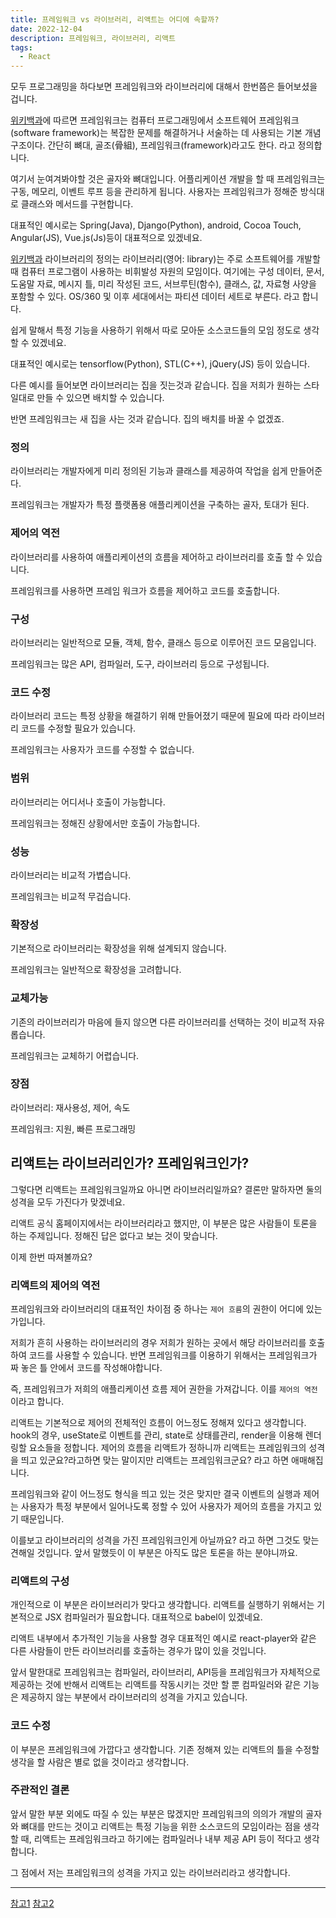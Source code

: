 ```yaml
---
title: 프레임워크 vs 라이브러리, 리액트는 어디에 속할까?
date: 2022-12-04
description: 프레임워크, 라이브러리, 리액트
tags:
  - React
---
```


모두 프로그래밍을 하다보면 프레임워크와 라이브러리에 대해서 한번쯤은 들어보셨을겁니다.

[위키백과](https://ko.wikipedia.org/wiki/%EC%86%8C%ED%94%84%ED%8A%B8%EC%9B%A8%EC%96%B4_%ED%94%84%EB%A0%88%EC%9E%84%EC%9B%8C%ED%81%AC)에 따르면 프레임워크는 컴퓨터 프로그래밍에서 소프트웨어 프레임워크(software framework)는 복잡한 문제를 해결하거나 서술하는 데 사용되는 기본 개념 구조이다. 간단히 뼈대, 골조(骨組), 프레임워크(framework)라고도 한다. 라고 정의합니다.

여기서 눈여겨봐야할 것은 골자와 뼈대입니다. 어플리케이션 개발을 할 때 프레임워크는 구동, 메모리, 이벤트 루프 등을 관리하게 됩니다. 사용자는 프레임워크가 정해준 방식대로 클래스와 메서드를 구현합니다.

대표적인 예시로는 Spring(Java), Django(Python), android, Cocoa Touch, Angular(JS), Vue.js(Js)등이 대표적으로 있겠네요.

[위키백과](https://cocoon1787.tistory.com/745) 라이브러리의 정의는 라이브러리(영어: library)는 주로 소프트웨어를 개발할 때 컴퓨터 프로그램이 사용하는 비휘발성 자원의 모임이다. 여기에는 구성 데이터, 문서, 도움말 자료, 메시지 틀, 미리 작성된 코드, 서브루틴(함수), 클래스, 값, 자료형 사양을 포함할 수 있다. OS/360 및 이후 세대에서는 파티션 데이터 세트로 부른다. 라고 합니다.

쉽게 말해서 특정 기능을 사용하기 위해서 따로 모아둔 소스코드들의 모임 정도로 생각할 수 있겠네요.

대표적인 예시로는 tensorflow(Python), STL(C++), jQuery(JS) 등이 있습니다.

다른 예시를 들어보면 라이브러리는 집을 짓는것과 같습니다. 집을 저희가 원하는 스타일대로 만들 수 있으면 배치할 수 있습니다.

반면 프레임워크는 새 집을 사는 것과 같습니다. 집의 배치를 바꿀 수 없겠죠.

### 정의

라이브러리는 개발자에게 미리 정의된 기능과 클래스를 제공하여 작업을 쉽게 만들어준다.

프레임워크는 개발자가 특정 플랫폼용 애플리케이션을 구축하는 골자, 토대가 된다.

### 제어의 역전

라이브러리를 사용하여 애플리케이션의 흐름을 제어하고 라이브러리를 호출 할 수 있습니다.

프레임워크를 사용하면 프레임 워크가 흐름을 제어하고 코드를 호출합니다.

### 구성

라이브러리는 일반적으로 모듈, 객체, 함수, 클래스 등으로 이루어진 코드 모음입니다.

프레임워크는 많은 API, 컴파일러, 도구, 라이브러리 등으로 구성됩니다.

### 코드 수정

라이브러리 코드는 특정 상황을 해결하기 위해 만들어졌기 때문에 필요에 따라 라이브러리 코드를 수정할 필요가 있습니다.

프레임워크는 사용자가 코드를 수정할 수 없습니다.

### 범위

라이브러리는 어디서나 호출이 가능합니다.

프레임워크는 정해진 상황에서만 호출이 가능합니다.

### 성능

라이브러리는 비교적 가볍습니다.

프레임워크는 비교적 무겁습니다.

### 확장성

기본적으로 라이브러리는 확장성을 위해 설계되지 않습니다.

프레임워크는 일반적으로 확장성을 고려합니다.

### 교체가능

기존의 라이브러리가 마음에 들지 않으면 다른 라이브러리를 선택하는 것이 비교적 자유롭습니다.

프레임워크는 교체하기 어렵습니다.

### 장점

라이브러리: 재사용성, 제어, 속도

프레임워크: 지원, 빠른 프로그래밍

## 리액트는 라이브러리인가? 프레임워크인가?

그렇다면 리액트는 프레임워크일까요 아니면 라이브러리일까요? 결론만 말하자면 둘의 성격을 모두 가진다가 맞겠네요.

리액트 공식 홈페이지에서는 라이브러리라고 했지만, 이 부분은 많은 사람들이 토론을 하는 주제입니다. 정해진 답은 없다고 보는 것이 맞습니다.

이제 한번 따져볼까요?

### 리액트의 제어의 역전

프레임워크와 라이브러리의 대표적인 차이점 중 하나는 `제어 흐름`의 권한이 어디에 있는가입니다.

저희가 흔히 사용하는 라이브러리의 경우 저희가 원하는 곳에서 해당 라이브러리를 호출하여 코드를 사용할 수 있습니다.
반면 프레임워크를 이용하기 위해서는 프레임워크가 짜 놓은 틀 안에서 코드를 작성해야합니다.

즉, 프레임워크가 저희의 애플리케이션 흐름 제어 권한을 가져갑니다. 이를 `제어의 역전`이라고 합니다.

리액트는 기본적으로 제어의 전체적인 흐름이 어느정도 정해져 있다고 생각합니다. hook의 경우, useState로 이벤트를 관리, state로 상태를관리, render을 이용해 렌더링할 요소들을 정합니다.
제어의 흐름을 리액트가 정하니까 리액트는 프레임워크의 성격을 띄고 있군요?라고하면 맞는 말이지만 리액트는 프레임워크군요? 라고 하면 애매해집니다.

프레임워크와 같이 어느정도 형식을 띄고 있는 것은 맞지만 결국 이벤트의 실행과 제어는 사용자가 특정 부분에서 일어나도록 정할 수 있어 사용자가 제어의 흐름을 가지고 있기 때문입니다.

이를보고 라이브러리의 성격을 가진 프레임워크인게 아닐까요? 라고 하면 그것도 맞는 견해일 것입니다. 앞서 말했듯이 이 부분은 아직도 많은 토론을 하는 분야니까요.

### 리액트의 구성

개인적으로 이 부분은 라이브러리가 맞다고 생각합니다. 리액트를 실행하기 위해서는 기본적으로 JSX 컴파일러가 필요합니다. 대표적으로 babel이 있겠네요.

리액트 내부에서 추가적인 기능을 사용할 경우 대표적인 예시로 react-player와 같은 다른 사람들이 만든 라이브러리를 호출하는 경우가 많이 있을 것입니다.

앞서 말한대로 프레임워크는 컴파일러, 라이브러리, API등을 프레임워크가 자체적으로 제공하는 것에 반해서 리액트는 리액트를 작동시키는 것만 할 뿐 컴파일러와 같은 기능은 제공하지 않는 부분에서 라이브러리의 성격을 가지고 있습니다.

### 코드 수정

이 부분은 프레임워크에 가깝다고 생각합니다. 기존 정해져 있는 리액트의 틀을 수정할 생각을 할 사람은 별로 없을 것이라고 생각합니다.

### 주관적인 결론

앞서 말한 부분 외에도 따질 수 있는 부분은 많겠지만 프레임워크의 의의가 개발의 골자와 뼈대를 만드는 것이고 리액트는 특정 기능을 위한 소스코드의 모임이라는 점을 생각할 때,
리액트는 프레임워크라고 하기에는 컴파일러나 내부 제공 API 등이 적다고 생각합니다.

그 점에서 저는 프레임워크의 성격을 가지고 있는 라이브러리라고 생각합니다.

---

[참고1](https://cocoon1787.tistory.com/745)
[참고2](https://www.interviewbit.com/blog/framework-vs-library/)
